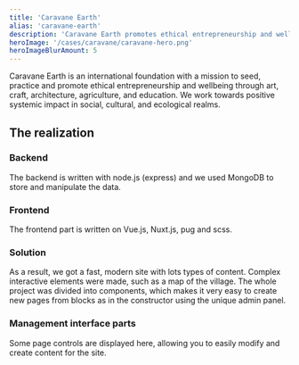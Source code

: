 ```yaml
---
title: 'Caravane Earth'
alias: 'caravane-earth'
description: 'Caravane Earth promotes ethical entrepreneurship and wellbeing through art, craft, architecture, agriculture, and education, driving positive change.'
heroImage: '/cases/caravane/caravane-hero.png'
heroImageBlurAmount: 5
---
```



Caravane Earth is an international foundation with a mission to seed, practice and promote ethical entrepreneurship and wellbeing through art, craft, architecture, agriculture, and education. We work towards positive systemic impact in social, cultural, and ecological realms.

## The realization
### Backend
The backend is written with node.js (express) and we used MongoDB to store and manipulate the data.

### Frontend
The frontend part is written on Vue.js, Nuxt.js, pug and scss.

### Solution
As a result, we got a fast, modern site with lots types of content. Complex interactive elements were made, such as a map of the village. The whole project was divided into components, which makes it very easy to create new pages from blocks as in the constructor using the unique admin panel.


<BigImage src={caravane1} alt="Case showcase" />

### Management interface parts
Some page controls are displayed here, allowing you to easily modify and create content for the site.


<BigImage src={caravane2} alt="Case showcase" />